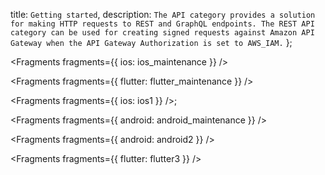   title: `Getting started`,
  description: `The API category provides a solution for making HTTP requests to REST and GraphQL endpoints. The REST API category can be used for creating signed requests against Amazon API Gateway when the API Gateway Authorization is set to AWS_IAM.`
};


<Fragments fragments={{ ios: ios_maintenance }} />


<Fragments fragments={{ flutter: flutter_maintenance }} />

<Fragments fragments={{ ios: ios1 }} />;


<Fragments fragments={{ android: android_maintenance }} />


<Fragments fragments={{ android: android2 }} />


<Fragments fragments={{ flutter: flutter3 }} />
